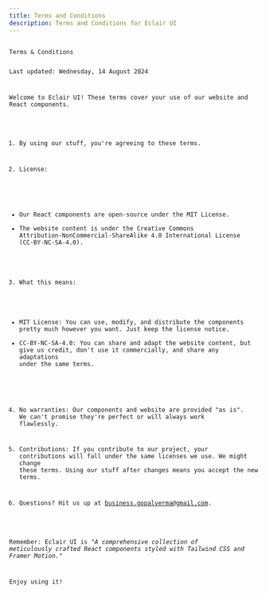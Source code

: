 ```yaml
---
title: Terms and Conditions
description: Terms and Conditions for Eclair UI
---
```


<code class="text-xs">
Terms & Conditions

Last updated: Wednesday, 14 August 2024

Welcome to Eclair UI! These terms cover your use of our website and React components.

1. By using our stuff, you're agreeing to these terms.

2. License:

- Our React components are open-source under the MIT License.
- The website content is under the Creative Commons Attribution-NonCommercial-ShareAlike 4.0 International License (CC-BY-NC-SA-4.0).

3. What this means:

- MIT License: You can use, modify, and distribute the components pretty much however you want. Just keep the license notice.
- CC-BY-NC-SA-4.0: You can share and adapt the website content, but give us credit, don't use it commercially, and share any adaptations under the same terms.

4. No warranties: Our components and website are provided "as is". We can't promise they're perfect or will always work flawlessly.

5. Contributions: If you contribute to our project, your contributions will fall under the same licenses we use.
   We might change these terms. Using our stuff after changes means you accept the new terms.

6. Questions? Hit us up at business.gopalverma@gmail.com.

Remember: Eclair UI is _"A comprehensive collection of meticulously crafted React components styled with Tailwind CSS and Framer Motion."_

Enjoy using it!

</code>
